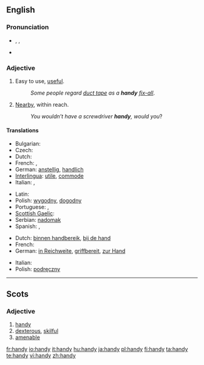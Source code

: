 {{also|Handy}}
==English==

===Pronunciation===
* {{enPR|hăn'di}}, {{IPA|/ˈhæn.di/}}, {{SAMPA|/"h{n.di/}}
* {{audio|En-us-handy.ogg|Audio (US)}}
*: {{rhymes|ændi}}

===Adjective===
{{en-adj|handier|handiest}}

# Easy to use, [[useful]].
#: ''Some people regard [[duct tape]] as a '''handy''' [[fix-all]]''.
# [[nearby|Nearby]], within reach.
#: ''You wouldn’t have a screwdriver '''handy''', would you''?

====Translations====
{{trans-top|easy to use}}
* Bulgarian: {{t+|bg|полезен|m|sc=Cyrl}}
* Czech: {{t-|cs|šikovný}}
* Dutch: {{t+|nl|handig}}
* French: {{t+|fr|pratique}}, {{t+|fr|commode}}
* German: [[anstellig]], [[handlich]]
* [[Interlingua]]: [[utile]], [[commode]]
* Italian: {{t+|it|utile}}, {{t+|it|pratico}}
{{trans-mid}}
* Latin: {{t-|la|utilis}}
* Polish: [[wygodny]], [[dogodny]]
* Portuguese: {{t+|pt|útil}}, {{t+|pt|prático}}
* [[Scottish Gaelic]]: {{t-|gd|deas|xs=Scottish Gaelic}}
* Serbian: [[nadomak]]
* Spanish: {{t-|es|práctico}}, {{t-|es|hábil}}
{{trans-bottom}}

{{trans-top|within reach}}
* Dutch: [[binnen handbereik]], [[bij de hand]]
* French: {{t|fr|à portée de main}}
* German: [[in Reichweite]], [[griffbereit]], [[zur Hand]]
{{trans-mid}}
* Italian: {{t+|it|comodo}}
* Polish: [[podręczny]]
{{trans-bottom}}

----

==Scots==

===Adjective===
{{sco-adj|hand|ier|iest}}

# [[handy#English|handy]]
# [[dexterous]], [[skilful]]
# [[amenable]] {{gloss|of an animal}}

[[fr:handy]]
[[io:handy]]
[[it:handy]]
[[hu:handy]]
[[ja:handy]]
[[pl:handy]]
[[fi:handy]]
[[ta:handy]]
[[te:handy]]
[[vi:handy]]
[[zh:handy]]